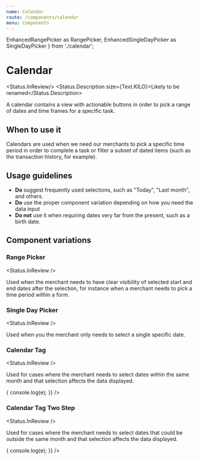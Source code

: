 ```yaml
---
name: Calendar
route: /components/calendar
menu: Components
---
```



  EnhancedRangePicker as RangePicker,
  EnhancedSingleDayPicker as SingleDayPicker
} from './calendar';

# Calendar

<Status.InReview/> <Status.Description size={Text.KILO}>Likely to be renamed</Status.Description>

A calendar contains a view with actionable buttons in order to pick a range of dates
and time frames for a specific task.

<Playground>
  <RangePicker />
</Playground>

## When to use it

Calendars are used when we need our merchants to pick a specific time period in order to complete a task
or filter a subset of dated items (such as the transaction history, for example).

## Usage guidelines

- **Do** suggest frequently used selections, such as "Today", "Last month", and others.
- **Do** use the proper component variation depending on how you need the data input
- **Do not** use it when requiring dates very far from the present, such as a birth date.

## Component variations

### Range Picker

<Status.InReview />

Used when the merchant needs to have clear visibility of selected start and end dates after the selection,
for instance when a merchant needs to pick a time period within a form.

<Playground>
  <RangePicker />
</Playground>

### Single Day Picker

<Status.InReview />

Used when you the merchant only needs to select a single specific date.

<Playground>
  <SingleDayPicker />
</Playground>

### Calendar Tag

<Status.InReview />

Used for cases where the merchant needs to select dates within the same month and that selection affects the data displayed.

<Playground>
  <CalendarTag
    onDatesRangeChange={e => {
      console.log(e);
    }}
  />
</Playground>

### Calendar Tag Two Step

<Status.InReview />

Used for cases where the merchant needs to select dates that could be outside the same month and that selection affects the data displayed.

<Playground>
  <CalendarTagTwoStep
    onDatesRangeChange={e => {
      console.log(e);
    }}
  />
</Playground>
